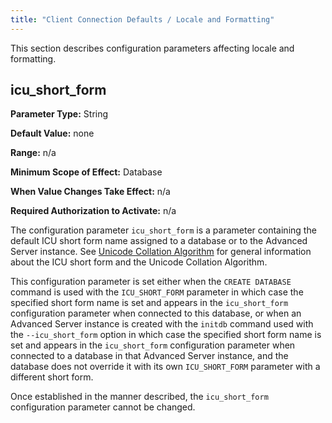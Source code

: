 ```yaml
---
title: "Client Connection Defaults / Locale and Formatting"
---
```


<div id="ccd_locale_and_formatting" class="registered_link"></div>




This section describes configuration parameters affecting locale and formatting.

## icu_short_form



**Parameter Type:** String

**Default Value:** none

**Range:** n/a

**Minimum Scope of Effect:** Database

**When Value Changes Take Effect:** n/a

**Required Authorization to Activate:** n/a

The configuration parameter `icu_short_form` is a parameter containing the default ICU short form name assigned to a database or to the Advanced Server instance. See [Unicode Collation Algorithm](../../03_database_administration/#unicode_collation_algorithm) for general information about the ICU short form and the Unicode Collation Algorithm.

This configuration parameter is set either when the `CREATE DATABASE` command is used with the `ICU_SHORT_FORM` parameter in which case the specified short form name is set and appears in the `icu_short_form` configuration parameter when connected to this database, or when an Advanced Server instance is created with the `initdb` command used with the `--icu_short_form` option in which case the specified short form name is set and appears in the `icu_short_form` configuration parameter when connected to a database in that Advanced Server instance, and the database does not override it with its own `ICU_SHORT_FORM` parameter with a different short form.

Once established in the manner described, the `icu_short_form` configuration parameter cannot be changed.
